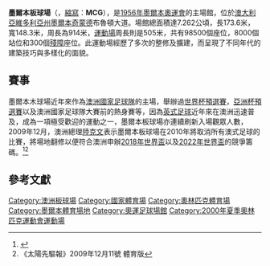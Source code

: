 {{NoteTA
|G1=地名
}}
{{coord|33|50|49.64|S|151|3|48.30|E|region:AU_type:landmark|display=title}}
{{Infobox_Stadium
| stadium_name = 墨爾本板球場
| nickname =
| image = [[File:Mcg_melb.JPG|300px]]
| location = [[澳大利亞|澳大利亞]][[維多利亞州|維多利亞州]][[墨爾本|墨爾本]]
| broke_ground = 1853年
| opened = 1854年
| closed =
| demolished =
| renovated =
| owner =  [[維多利亞州|維多利亞州]]政府
| operator = [[Melbourne_Cricket_Club|墨爾本板球俱樂部]]
| surface = [[草皮|草皮]]
| construction_cost =
| architect =
| former_names =
| tenants = 1956年[[第十六屆夏季奧林匹克運動會|第十六屆夏季奧林匹克運動會]]<br />[[2006年英聯邦運動會|2006年英聯邦運動會]]<br />[[澳洲國家足球隊|澳洲國家足球隊]]（[[足球|足球]]）
| seating_capacity = 100,000
}}

'''墨爾本板球場'''（{{lang-en|'''Melbourne Cricket Ground'''}}，[[縮寫|縮寫]]：'''MCG'''），是[[1956年墨爾本奧運會|1956年墨爾本奧運會]]的主場館，位於[[澳大利亞|澳大利亞]][[維多利亞州|維多利亞州]][[墨爾本|墨爾本]][[奇蒙德|奇蒙德]]布魯頓大道。場館總面積達7.262公頃，長173.6米，寬148.3米，周長為914米，[[運動場|運動場]]周長則是505米，共有98500個座位，8000個站位和300個[[殘障|殘障]]座位。此運動場經歷了多次的整修及擴建，而呈現了不同年代的建築技巧與多樣化的面貌。

== 賽事 ==
墨爾本木球場近年來作為[[澳洲國家足球隊|澳洲國家足球隊]]的主場，舉辦過[[世界杯預選賽|世界杯預選賽]]，[[亞洲杯足球賽|亞洲杯預選賽]]以及澳洲國家足球隊大賽前的熱身賽等，因為[[英式足球|英式足球]]近年來在澳洲迅速普及，成為一項極受歡迎的運動之一，墨爾本板球場亦連續刷新入場觀眾人數，2009年12月，澳洲總理[[陸克文|陸克文]]表示墨爾本板球場在2010年將取消所有澳式足球的比賽，將場地翻修以便符合澳洲申辦[[2018年世界盃足球賽|2018年世界盃]]以及[[2022年世界盃足球賽|2022年世界盃]]的競爭籌碼。<ref>{{Cite web |url=http://www.youtube.com/watch?v=Usvrndc3iVU |title=Kevin Rudd, Prime Minister of Australia give 1GOAL speech |access-date=2009-12-24 |archive-date=2020-05-23 |archive-url=https://web.archive.org/web/20200523003325/https://www.youtube.com/watch?v=Usvrndc3iVU&gl=US&hl=en |dead-url=no }}</ref><ref>《太陽先驅報》2009年12月11號 體育版</ref>
 
== 參考文獻 ==
{{Reflist}}

{{Summer Olympic stadia}}

[[Category:澳洲板球場|Category:澳洲板球場]]
[[Category:國家體育場|Category:國家體育場]]
[[Category:奧林匹克體育場|Category:奧林匹克體育場]]
[[Category:墨爾本體育場地|Category:墨爾本體育場地]]
[[Category:奧運足球場館|Category:奧運足球場館]]
[[Category:2000年夏季奧林匹克運動會運動場|Category:2000年夏季奧林匹克運動會運動場]]